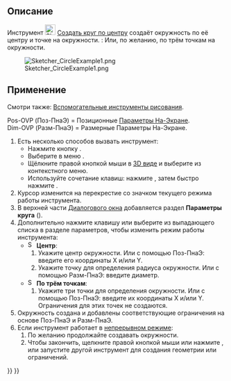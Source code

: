 <languages/>

{{Docnav/ru
|[[Sketcher_CreateArcOfParabola/ru|Параболическая дуга]]
|[[Sketcher_Create3PointCircle/ru|Круг по 3 точкам]]
|[[Sketcher_Workbench/ru|Скетчер]]
|IconL=Sketcher_CreateArcOfParabola.svg
|IconR=Sketcher_Create3PointCircle.svg
|IconC=Workbench_Sketcher.svg
}}

{{GuiCommand/ru
|Name=Sketcher CreateCircle
|Name/ru=Скетчер Круг по центру
|MenuLocation=Эскиз → Геометрия эскиза → Создать круг по центру
|Workbenches=[[Sketcher_Workbench/ru|Скетчер]]
|Shortcut={{KEY|G}} {{KEY|C}}
|SeeAlso=[[Sketcher_CreateArc/ru|Скетчер Создать дугу от центра]]
}}

<span id="Description"></span>
== Описание ==

Инструмент [[Image:Sketcher_CreateCircle.svg|24px]] [[Sketcher_CreateCircle/ru|Создать круг по центру]] создаёт окружность по её центру и точке на окружности. {{Version/ru|1.0}}: Или, по желанию, по трём точкам на окружности.

[[Image:Sketcher_CircleExample1.png‎]]

<span id="Usage"></span>
== Применение ==

Смотри также: [[Sketcher_Workbench/ru#Drawing_aids|Вспомогательные инструменты рисования]].

Pos-OVP (Поз-ПнаЭ) = Позиционные [[Sketcher_Preferences/ru#General|Параметры На-Экране]]. {{Version/ru|1.0}}<br>
Dim-OVP (Разм-ПнаЭ) = Размерные Параметры На-Экране. {{Version/ru|1.0}}

# Есть несколько способов вызвать инструмент:
#* Нажмите кнопку {{Button|[[Image:Sketcher_CreateCircle.svg|16px]] [[Sketcher_CreateCircle/ru|Создать круг по центру]]}}.
#* Выберите в меню {{MenuCommand|Эскиз → Геометрия эскиза → [[Image:Sketcher_CreateCircle.svg|16px]] Создать круг по центру}}.
#* Щёлкните правой кнопкой мыши в [[3D_view|3D виде]] и выберите {{MenuCommand|[[Image:Sketcher_CreateCircle.svg|16px]] Создать круг по центру}} из контекстного меню.
#* Используйте сочетание клавиш: нажмите {{KEY|G}}, затем быстро нажмите {{KEY|C}}.
# Курсор изменится на перекрестие со значком текущего режима работы инструмента.
# В верхней части [[Sketcher_Dialog/ru|Диалогового окна]] добавляется раздел '''Параметры круга''' ({{Version/ru|1.0}}).
# Дополнительно нажмите клавишу {{KEY|M}} или выберите из выпадающего списка в разделе параметров, чтобы изменить режим работы инструмента:
#* [[Image:Sketcher_CreateCircle.svg|16px]] '''Центр''':
#*# Укажите центр окружности. Или с помощью Поз-ПнаЭ: введите его координаты X и/или Y.
#*# Укажите точку для определения радиуса окружности. Или с помощью Разм-ПнаЭ: введите диаметр.
#* [[Image:Sketcher_Create3PointCircle.svg|16px]] '''По трём точкам''': {{Version/ru|1.0}}
#*# Укажите три точки для определения окружности. Или с помощью Поз-ПнаЭ: введите их координаты X и/или Y. Ограничения для этих точек не создаются.
# Окружность создана и добавлены соответствующие ограничения на основе Поз-ПнаЭ и Разм-ПнаЭ.
# Если инструмент работает в [[Sketcher_Workbench#Continue_modes|непрерывном режиме]]:
## По желанию продолжайте создавать окружности.
## Чтобы закончить, щелкните правой кнопкой мыши или нажмите {{KEY|Esc}}, или запустите другой инструмент для создания геометрии или ограничений.


{{Docnav/ru
|[[Sketcher_CreateArcOfParabola/ru|Параболическая дуга]]
|[[Sketcher_Create3PointCircle/ru|Круг по 3 точкам]]
|[[Sketcher_Workbench/ru|Скетчер]]
|IconL=Sketcher_CreateArcOfParabola.svg
|IconR=Sketcher_Create3PointCircle.svg
|IconC=Workbench_Sketcher.svg
}}

{{Sketcher_Tools_navi{{#translation:}}}}
{{Userdocnavi{{#translation:}}}}